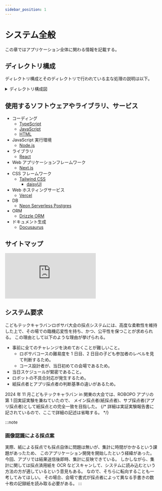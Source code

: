 ```yaml
---
sidebar_position: 1
---
```


# システム全般

この章ではアプリケーション全体に関わる情報を記載する。

## ディレクトリ構成

ディレクトリ構成とそのディレクトリで行われている主な処理の説明は以下。

<details>
  <summary>ディレクトリ構成図</summary>

```
/
├─ app // システム本体のコード
│ ├─ config // 大会管理
│ ├─ course // コース一覧
│ ├─ player // 選手一覧
│ ├─ umpire // 採点者一覧
│ ├─ challenge // チャレンジ・採点
│ ├─ summary // ポイント集計・表示
│ ├─ page.tsx // トップページ
│ ├─ api // api
│ ├─ components // 各ページの部品
│ │ ├─ beforeUnload // 採点中画面の再読み込み機能
│ │ ├─ challenge // 採点機能
│ │ ├─ common // 一覧表示、登録など汎用的機能
│ │ ├─ course // コースに関わる機能
│ │ ├─ home // トップページの表示機能
│ │ ├─ parts // アプリケーション全体で使用する部品
│ │ ├─ summary // 集計に関わる機能
│ │ └─ header.tsx // ヘッダー
│ ├─ lib // ライブラリ
│ │ ├─ db // DB 関連ファイル
│ │ ├─ sound // 音声データ、useSound 関連ファイル
│ │ ├─ audio.d.ts
│ │ └─ const.tsx
│ ├─ favicon.ico
│ ├─ globals.css
│ └─ layout.tsx
├─ docs // 本手引書の関連ファイル
├─ node_modules
├─ public // logo や画像データ
├─ drizzle.config.ts
├─ next-env.d.ts
├─ package.json
├─ postcss.config.mjs
├─ README.md
├─ next.config.mjs
├─ package-lock.json
└─ tsconfig.json
```

</details>

## 使用するソフトウェアやライブラリ、サービス

- コーディング
  - [TypeScript](https://www.typescriptlang.org/)
  - [JavaScript](https://developer.mozilla.org/ja/docs/Web/JavaScript)
  - [HTML](https://developer.mozilla.org/ja/docs/Learn_web_development/Getting_started/Your_first_website/Creating_the_content)
- JavaScript 実行環境
  - [Node.js](https://nodejs.org/ja)
- ライブラリ
  - [React](https://ja.react.dev/)
- Web アプリケーションフレームワーク
  - [Next.js](https://nextjs.org/)
- CSS フレームワーク
  - [Tailwind CSS](https://tailwindcss.com/)
    - [daisyUI](https://daisyui.com/)
- Web ホスティングサービス
  - [Vercel](https://vercel.com/home)
- DB
  - [Neon Serverless Postgres](https://neon.tech/)
- ORM
  - [Drizzle ORM](https://orm.drizzle.team/)
- ドキュメント生成
  - [Docusaurus](https://docusaurus.io/)

## サイトマップ

<div id="iframe-container" style={{ position: "relative", width: "100%", paddingBottom: "66.67%" }}>
  <iframe
    src="https://embed.figma.com/board/0LapcdJ1g1p4zpxN4I4q43/SiteMap(ROBOPO)?node-id=0-1&embed-host=share"
    frameborder="0"
    scrolling="no"
    style={{
      position: "absolute",
      top: 0,
      left: 0,
      width: "100%",
      height: "100%",
    }}
    allowFullScreen></iframe>
</div>

## システム要求

こどもテックキャラバンロボサバ大会の採点システムには、高度な柔軟性を維持した上で、その場での臨機応変性を持ち、かつ、公平性を保つことが求められる。
この理由として以下のような理由が挙げられる。

- 事前に全てのチャレンジを決めておくことが難しいこと。
  - ロボサバコースの難易度を 1 日目、2 日目の子ども参加者のレベルを見て判断するため。
  - コース設計者が、当日初めての会場であるため。
- 当日スケジュールが緊密であること。
- ロボットの不具合対応が発生するため。
- 紙採点者とアプリ採点者の判断基準の違いがあるため。

2024 年 11 月こどもテックキャラバン in 関東の大会では、ROBOPO アプリの第 1 回実証実験を兼ねていたので、
メイン採点者(紙採点者)、サブ採点者(アプリ採点者)として紙採点との完全一致を目指した。
{/* 詳細は実証実験報告書に記されているので、ここで詳細の記述は省略する。 */}

:::note

### 画像認識による採点案

実際、紙による採点でも採点自体に問題は無いが、集計に時間がかかるという課題があったため、
このアプリケーション開発を開始したという経緯があった。
今回、アプリでは結果送信後即時、集計に反映できている。
しかしながら、集計に関しては採点済用紙を OCR などスキャンして、システムに読み込むという方法の方が適しているという意見もある。
なので、そちらに転向することも一考してみてほしい。
その場合、会場で書式が採点者によって異なる手書きの数十枚の記録紙を読み取る必要がある。
:::
